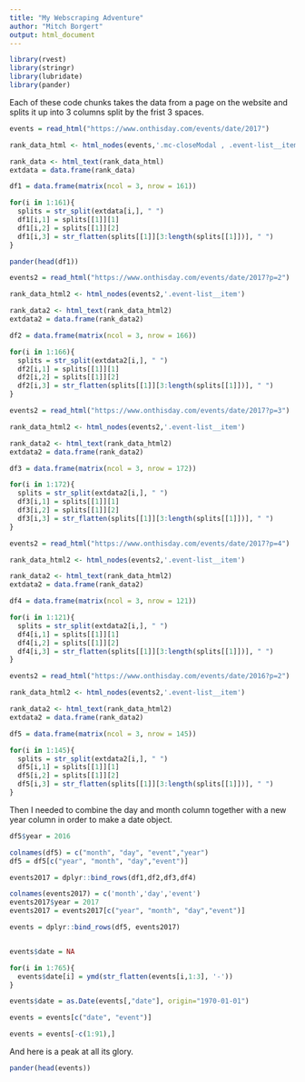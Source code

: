 ```yaml
---
title: "My Webscraping Adventure"
author: "Mitch Borgert"
output: html_document
---
```

```r
library(rvest)
library(stringr)
library(lubridate)
library(pander)

```

Each of these code chunks takes the data from a page on the website and splits it up into 3 columns split by the frist 3 spaces.

```r
events = read_html("https://www.onthisday.com/events/date/2017")

rank_data_html <- html_nodes(events,'.mc-closeModal , .event-list__item')

rank_data <- html_text(rank_data_html)
extdata = data.frame(rank_data)

df1 = data.frame(matrix(ncol = 3, nrow = 161))

for(i in 1:161){
  splits = str_split(extdata[i,], " ")
  df1[i,1] = splits[[1]][1]
  df1[i,2] = splits[[1]][2]
  df1[i,3] = str_flatten(splits[[1]][3:length(splits[[1]])], " ")
}

pander(head(df1))
```

```r
events2 = read_html("https://www.onthisday.com/events/date/2017?p=2")

rank_data_html2 <- html_nodes(events2,'.event-list__item')

rank_data2 <- html_text(rank_data_html2)
extdata2 = data.frame(rank_data2)

df2 = data.frame(matrix(ncol = 3, nrow = 166))

for(i in 1:166){
  splits = str_split(extdata2[i,], " ")
  df2[i,1] = splits[[1]][1]
  df2[i,2] = splits[[1]][2]
  df2[i,3] = str_flatten(splits[[1]][3:length(splits[[1]])], " ")
}
```

```r
events2 = read_html("https://www.onthisday.com/events/date/2017?p=3")

rank_data_html2 <- html_nodes(events2,'.event-list__item')

rank_data2 <- html_text(rank_data_html2)
extdata2 = data.frame(rank_data2)

df3 = data.frame(matrix(ncol = 3, nrow = 172))

for(i in 1:172){
  splits = str_split(extdata2[i,], " ")
  df3[i,1] = splits[[1]][1]
  df3[i,2] = splits[[1]][2]
  df3[i,3] = str_flatten(splits[[1]][3:length(splits[[1]])], " ")
}
```

```r
events2 = read_html("https://www.onthisday.com/events/date/2017?p=4")

rank_data_html2 <- html_nodes(events2,'.event-list__item')

rank_data2 <- html_text(rank_data_html2)
extdata2 = data.frame(rank_data2)

df4 = data.frame(matrix(ncol = 3, nrow = 121))

for(i in 1:121){
  splits = str_split(extdata2[i,], " ")
  df4[i,1] = splits[[1]][1]
  df4[i,2] = splits[[1]][2]
  df4[i,3] = str_flatten(splits[[1]][3:length(splits[[1]])], " ")
}
```

```r
events2 = read_html("https://www.onthisday.com/events/date/2016?p=2")

rank_data_html2 <- html_nodes(events2,'.event-list__item')

rank_data2 <- html_text(rank_data_html2)
extdata2 = data.frame(rank_data2)

df5 = data.frame(matrix(ncol = 3, nrow = 145))

for(i in 1:145){
  splits = str_split(extdata2[i,], " ")
  df5[i,1] = splits[[1]][1]
  df5[i,2] = splits[[1]][2]
  df5[i,3] = str_flatten(splits[[1]][3:length(splits[[1]])], " ")
}
```

Then I needed to combine the day and month column together with a new year column in order to make a date object.

```r
df5$year = 2016

colnames(df5) = c("month", "day", "event","year")
df5 = df5[c("year", "month", "day","event")]

events2017 = dplyr::bind_rows(df1,df2,df3,df4)

colnames(events2017) = c('month','day','event')
events2017$year = 2017
events2017 = events2017[c("year", "month", "day","event")]

events = dplyr::bind_rows(df5, events2017)


events$date = NA

for(i in 1:765){
  events$date[i] = ymd(str_flatten(events[i,1:3], '-'))
}

events$date = as.Date(events[,"date"], origin="1970-01-01")

events = events[c("date", "event")]

events = events[-c(1:91),]

```

And here is a peak at all its glory.
```r
pander(head(events))
```

